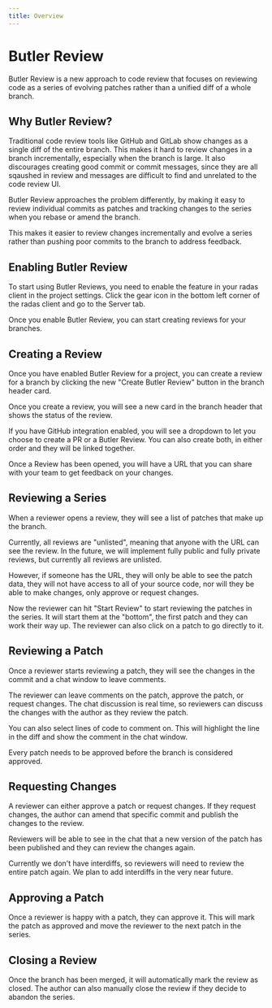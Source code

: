 ```yaml
---
title: Overview
---
```



# Butler Review

Butler Review is a new approach to code review that focuses on reviewing code
as a series of evolving patches rather than a unified diff of a whole branch.

<ImageSection
  alt="Butler Review"
  src="/review/branch.png"
  subtitle="A patch series in Butler Review"
/>

## Why Butler Review?

Traditional code review tools like GitHub and GitLab show changes as a single
diff of the entire branch. This makes it hard to review changes in a branch
incrementally, especially when the branch is large. It also discourages creating
good commit or commit messages, since they are all sqaushed in review and
messages are difficult to find and unrelated to the code review UI.

Butler Review approaches the problem differently, by making it easy to review
individual commits as patches and tracking changes to the series when you rebase
or amend the branch.

This makes it easier to review changes incrementally and evolve a series rather
than pushing poor commits to the branch to address feedback.

## Enabling Butler Review

To start using Butler Reviews, you need to enable the feature in your radas
client in the project settings. Click the gear icon in the bottom left corner of
the radas client and go to the Server tab.

<ImageSection alt="Review Setting" src="/review/settings.png" subtitle="Turning on Butler Review" />

Once you enable Butler Review, you can start creating reviews for your branches.

## Creating a Review

Once you have enabled Butler Review for a project, you can create a review for
a branch by clicking the new "Create Butler Review" button in the branch header card.

<ImageSection
  alt="Create Review"
  src="/review/create-review.png"
  subtitle="Creating a Butler Review"
/>

Once you create a review, you will see a new card in the branch header that
shows the status of the review.

<ImageSection
  alt="Butler Review Card"
  src="/review/review-card.png"
  subtitle="Butler Review Card"
/>

If you have GitHub integration enabled, you will see a dropdown to let you choose
to create a PR or a Butler Review. You can also create both, in either order and
they will be linked together.

<ImageSection
  alt="Butler Review Card"
  src="/review/review-card-both.png"
  subtitle="Branch header card with both PR and BR status"
/>

Once a Review has been opened, you will have a URL that you can share with your
team to get feedback on your changes.

## Reviewing a Series

When a reviewer opens a review, they will see a list of patches that make up the branch.

<ImageSection
  alt="Butler Review"
  src="/review/branch.png"
  subtitle="A patch series in Butler Review"
/>

<Callout type="warn">
  Currently, all reviews are "unlisted", meaning that anyone with the URL can see the review.
  In the future, we will implement fully public and fully private reviews, but currently all reviews
  are unlisted.

However, if someone has the URL, they will only be able to see the patch data,
they will not have access to all of your source code, nor will they be able to make changes,
only approve or request changes.

</Callout>

Now the reviewer can hit "Start Review" to start reviewing the patches in the series.
It will start them at the "bottom", the first patch and they can work their way up.
The reviewer can also click on a patch to go directly to it.

## Reviewing a Patch

Once a reviewer starts reviewing a patch, they will see the changes in the commit
and a chat window to leave comments.

<ImageSection alt="Reviewing a Patch" src="/review/patch2.png" subtitle="Reviewing a Patch" />

The reviewer can leave comments on the patch, approve the patch, or request changes.
The chat discussion is real time, so reviewers can discuss the changes with the author
as they review the patch.

You can also select lines of code to comment on. This will highlight the line in the
diff and show the comment in the chat window.

Every patch needs to be approved before the branch is considered approved.

## Requesting Changes

A reviewer can either approve a patch or request changes. If they request changes,
the author can amend that specific commit and publish the changes to the review.

Reviewers will be able to see in the chat that a new version of the patch has been
published and they can review the changes again.

<Callout>
  Currently we don't have interdiffs, so reviewers will need to review the entire patch again. We
  plan to add interdiffs in the very near future.
</Callout>

## Approving a Patch

Once a reviewer is happy with a patch, they can approve it. This will mark the patch
as approved and move the reviewer to the next patch in the series.

## Closing a Review

Once the branch has been merged, it will automatically mark the review as closed.
The author can also manually close the review if they decide to abandon the series.
